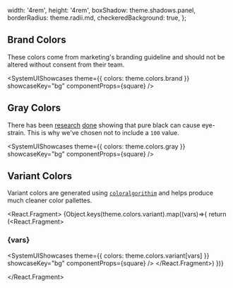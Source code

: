 
  width: '4rem',
  height: '4rem',
  boxShadow: theme.shadows.panel,
  borderRadius: theme.radii.md,
  checkeredBackground: true,
};

## Brand Colors

These colors come from marketing's branding guideline and should not be altered without consent from their team.

<SystemUIShowcases
  theme={{ colors: theme.colors.brand }}
  showcaseKey="bg"
  componentProps={square}
/>

## Gray Colors

There has been [research](https://uxmovement.com/content/why-you-should-never-use-pure-black-for-text-or-backgrounds/) [done](https://uxplanet.org/basicdesign-never-use-pure-black-in-typography-36138a3327a6) showing that pure black can cause eye-strain. This is why we've chosen not to include a `100` value.

<SystemUIShowcases
  theme={{ colors: theme.colors.gray }}
  showcaseKey="bg"
  componentProps={square}
/>

## Variant Colors

Variant colors are generated using [`coloralgorithim`](https://github.com/k-vyn/coloralgorithm) and helps produce much cleaner color pallettes.

<React.Fragment>
  {Object.keys(theme.colors.variant).map((vars)=>{
    return (<React.Fragment>
    <h3>{vars}</h3>
<SystemUIShowcases
  theme={{ colors: theme.colors.variant[vars] }}
  showcaseKey="bg"
  componentProps={square}
/>
</React.Fragment>)
  })}

</React.Fragment>
